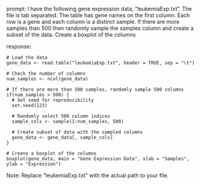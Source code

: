 prompt:
I have the following gene expression data, "leukemiaExp.txt". The file is tab separated. The table has gene names on the first column. Each row is a gene and each column is a distinct sample.  If there are more samples than 500 then randomly sample the samples column and create a subset of the data. Create a boxplot of the columns

response:
```
# Load the data
gene_data <- read.table("leukemiaExp.txt", header = TRUE, sep = "\t")

# Check the number of columns
num_samples <- ncol(gene_data)

# If there are more than 500 samples, randomly sample 500 columns
if(num_samples > 500) {
  # Set seed for reproducibility
  set.seed(123)
  
  # Randomly select 500 column indices
  sample_cols <- sample(1:num_samples, 500)
  
  # Create subset of data with the sampled columns
  gene_data <- gene_data[, sample_cols]
}

# Create a boxplot of the columns
boxplot(gene_data, main = "Gene Expression Data", xlab = "Samples", ylab = "Expression")
```
Note: Replace "leukemiaExp.txt" with the actual path to your file.
